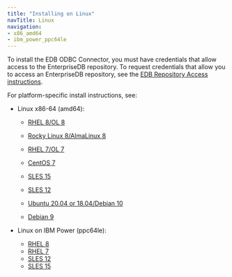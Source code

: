 ```yaml
---
title: "Installing on Linux"
navTitle: Linux
navigation:
- x86_amd64
- ibm_power_ppc64le
---
```


To install the EDB ODBC Connector, you must have credentials that allow access to the EnterpriseDB repository. To request credentials that allow you to access an EnterpriseDB repository, see the [EDB Repository Access instructions](https://www.enterprisedb.com/repository-access-request).

For platform-specific install instructions, see:

- Linux x86-64 (amd64):
  - [RHEL 8/OL 8](x86_amd64/01_odbc13_rhel8_x86)

  - [Rocky Linux 8/AlmaLinux 8](x86_amd64/02_odbc13_other_linux8_x86)
  - [RHEL 7/OL 7](x86_amd64/03_odbc13_rhel7_x86)
  - [CentOS 7](x86_amd64/04_odbc13_centos7_x86)
  - [SLES 15](x86_amd64/05_odbc13_sles15_x86)
  - [SLES 12](x86_amd64/06_odbc13_sles12_x86)
  - [Ubuntu 20.04 or 18.04/Debian 10](x86_amd64/07_odbc13_ubuntu18_20_deb10_x86)
  - [Debian 9](x86_amd64/08_odbc13_deb9_x86)

- Linux on IBM Power (ppc64le):
  - [RHEL 8](ibm_power_ppc64le/09_odbc13_rhel8_ppcle)
  - [RHEL 7](ibm_power_ppc64le/10_odbc13_rhel7_ppcle)
  - [SLES 12](ibm_power_ppc64le/12_odbc13_sles12_ppcle)
  - [SLES 15](ibm_power_ppc64le/11_odbc13_sles15_ppcle)






